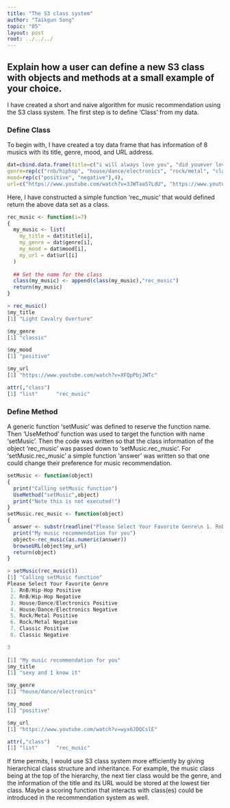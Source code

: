 ```yaml
---
title: "The S3 class system"
author: "Taikgun Song"
topic: "05"
layout: post
root: ../../../
---
```


## Explain how a user can define a new S3 class with objects and methods at a small example of your choice. 

I have created a short and naive algorithm for music recommendation using the S3 class system. The first step is to define 'Class' from my data. 

### Define Class
To begin with, I have created a toy data frame that has information of 8 musics with its title, genre, mood, and URL address. 
```r
dat=cbind.data.frame(title=c("i will always love you", "did youever love me", "sexy and I know it", "four to the floor remix", "december, 1963 (oh, what a night)", "forever", "Light Cavalry Overture", "cavalleria rusticana intermezzo"),
genre=rep(c("rnb/hiphop", "house/dance/electronics", "rock/metal", "classic"), each=2), 
mood=rep(c("positive", "negative"),4), 
url=c("https://www.youtube.com/watch?v=3JWTaaS7LdU", "https://www.youtube.com/watch?v=EAmVdgoghOw", "https://www.youtube.com/watch?v=wyx6JDQCslE", "https://www.youtube.com/watch?v=woE2h5k1NW4", "https://www.youtube.com/watch?v=nDxhugRKZ8g", "https://www.youtube.com/watch?v=WrQyPHzzfCA", "https://www.youtube.com/watch?v=XFQpPbjJWTc", "https://www.youtube.com/watch?v=BIQ2D6AIys8"), stringsAsFactors=F)
```

Here, I have constructed a simple function 'rec_music' that would defined return the above data set as a class.
```r
rec_music <- function(i=7)
{
  my_music <- list(
    my_title = dat$title[i],
    my_genre = dat$genre[i],
    my_mood = dat$mood[i],
    my_url = dat$url[i]
  )
  
  ## Set the name for the class
  class(my_music) <- append(class(my_music),"rec_music")
  return(my_music)
}

> rec_music()
$my_title
[1] "Light Cavalry Overture"

$my_genre
[1] "classic"

$my_mood
[1] "positive"

$my_url
[1] "https://www.youtube.com/watch?v=XFQpPbjJWTc"

attr(,"class")
[1] "list"      "rec_music"
```

### Define Method

A generic function 'setMusic' was defined to reserve the function name. Then 'UseMethod' function was used to target the function with name 'setMusic'. Then the code was written so that the class information of the object 'rec_music' was passed down to 'setMusic.rec_music'. For 'setMusic.rec_music' a simple function 'answer' was written so that one could change their preference for music recommendation.
```r
setMusic <- function(object)
{
  print("Calling setMusic function")
  UseMethod("setMusic",object)
  print("Note this is not executed!")
}
setMusic.rec_music <- function(object)
{
  answer <- substr(readline("Please Select Your Favorite Genre\n 1. RnB/Hip-Hop Positive\n 2. RnB/Hip-Hop Negative\n 3. House/Dance/Electronics Positive\n 4. House/Dance/Electronics Negative\n 5. Rock/Metal Positive\n 6. Rock/Metal Negative\n 7. Classic Positive\n 8. Classic Negative"), 1L, 1L)
  print("My music recommendation for you")
  object<-rec_music(as.numeric(answer))
  browseURL(object$my_url)
  return(object)
}
```

```r
> setMusic(rec_music())
[1] "Calling setMusic function"
Please Select Your Favorite Genre
 1. RnB/Hip-Hop Positive
 2. RnB/Hip-Hop Negative
 3. House/Dance/Electronics Positive
 4. House/Dance/Electronics Negative
 5. Rock/Metal Positive
 6. Rock/Metal Negative
 7. Classic Positive
 8. Classic Negative

3
 
[1] "My music recommendation for you"
$my_title
[1] "sexy and I know it"

$my_genre
[1] "house/dance/electronics"

$my_mood
[1] "positive"

$my_url
[1] "https://www.youtube.com/watch?v=wyx6JDQCslE"

attr(,"class")
[1] "list"      "rec_music"
```

If time permits, I would use S3 class system more efficiently by giving hierarchical class structure and inheritance. For example, the music class being at the top of the hierarchy, the next tier class would be the genre, and the information of the title and its URL would be stored at the lowest tier class. Maybe a scoring function that interacts with class(es) could be introduced in the recommendation system as well.
